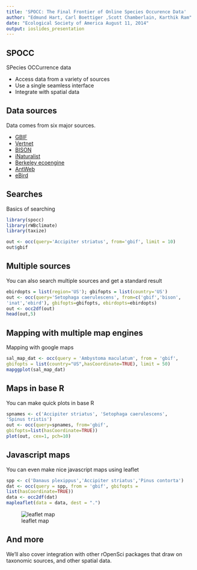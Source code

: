 ```yaml
---
title: 'SPOCC: The Final Frontier of Online Species Occurence Data'
author: "Edmund Hart, Carl Boettiger ,Scott Chamberlain, Karthik Ram"
date: "Ecological Society of America August 11, 2014"
output: ioslides_presentation
---
```


## SPOCC

SPecies OCCurrence data

- Access data from a variety of sources
- Use a single seamless interface
- Integrate with spatial data


## Data sources

Data comes from six major sources.

- [GBIF][gbif] 
- [Vertnet][vertnet] 
- [BISON][bison] 
- [iNaturalist][inat] 
- [Berkeley ecoengine][ecoengine]
- [AntWeb][antweb]
- [eBird][ebird]

[gbif]: https://github.com/ropensci/rgbif
[vertnet]: https://github.com/ropensci/rvertnet
[bison]: https://github.com/ropensci/rbison
[inat]: https://github.com/ropensci/rinat
[taxize]: https://github.com/ropensci/taxize
[ecoengine]: https://github.com/ropensci/ecoengine
[antweb]: http://antweb.org/
[ebird]: http://ebird.org/content/ebird/

## Searches
Basics of searching
```r
library(spocc)
library(rWBclimate)
library(taxize)
```


```r
out <- occ(query='Accipiter striatus', from='gbif', limit = 10)
out$gbif

```

## Multiple sources
You can also search multiple sources and get a standard result
```r
ebirdopts = list(region='US'); gbifopts = list(country='US')
out <- occ(query='Setophaga caerulescens', from=c('gbif','bison',
'inat','ebird'), gbifopts=gbifopts, ebirdopts=ebirdopts)
out <- occ2df(out)
head(out,5)
```

## Mapping with multiple map engines

Mapping with google maps
```r
sal_map_dat <- occ(query = 'Ambystoma maculatum', from = 'gbif', 
gbifopts = list(country="US",hasCoordinate=TRUE), limit = 50)
mapggplot(sal_map_dat)

```

## Maps in base R

You can make quick plots in base R

```r
spnames <- c('Accipiter striatus', 'Setophaga caerulescens', 
'Spinus tristis')
out <- occ(query=spnames, from='gbif', 
gbifopts=list(hasCoordinate=TRUE))
plot(out, cex=1, pch=10)

```

## Javascript maps

You can even make nice javascript maps using leaflet

```r
spp <- c('Danaus plexippus','Accipiter striatus','Pinus contorta')
dat <- occ(query = spp, from = 'gbif', gbifopts = 
list(hasCoordinate=TRUE))
data <- occ2df(dat)
mapleaflet(data = data, dest = ".")

```

![leaflet map](img/leaflet.png)

## And more

We'll also cover integration with other rOpenSci packages that draw on taxonomic sources, and other spatial data.

